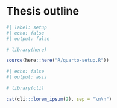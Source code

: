 <!-- %#%$ title begin %#%$ -->
# Thesis outline {.unnumbered}
<!-- %#%$ title end %#%$ -->

```r
#| label: setup
#| echo: false
#| output: false

# library(here)

source(here::here("R/quarto-setup.R"))
```

```r
#| echo: false
#| output: asis

# library(cli)

cat(cli:::lorem_ipsum(2), sep = "\n\n")
```
